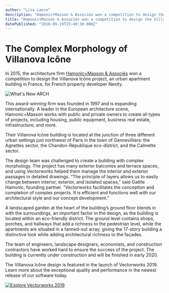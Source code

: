 ```yaml
---
author: "Lisa Lance"
description: "Hamonic+Masson & Associés won a competition to design the Villanova Icône project, an apartment building in France, for French property developer Nexity. "
title: "Hamonic+Masson & Associés won a competition to design the Villanova Icône project, an apartment building in France, for French property developer Nexity. " 
datePublished: "2018-09-19T15:49:30.000Z"
---
```

# The Complex Morphology of Villanova Icône

In 2015, the architecture firm [Hamonic+Masson & Associés](http://www.hamonic-masson.com/?lang=fr) won a competition to design the Villanova Icône project, an urban apartment building in France, for French property developer Nexity.

![What's New ARCH](https://blog.vectorworks.net/hs-fs/hubfs/Blog%20Images/180914_Whats%20New%20Webinars%202019/What's%20New%20ARCH.jpg?width=770&name=What's%20New%20ARCH.jpg)

This award-winning firm was founded in 1997 and is expanding internationally. A leader in the European architecture scene, Hamonic+Masson works with public and private owners to create all types of projects, including housing, public equipment, business real estate, infrastructure, and more.

Their Villanova Icône building is located at the junction of three different urban settings just northwest of Paris in the town of Gennevilliers: the Agnettes sector, the Chandon-République eco-district, and the Calmette sector.

The design team was challenged to create a building with complex morphology. The project has many exterior balconies and terrace spaces, and using Vectorworks helped them manage the interior and exterior passages in detailed drawings. “The principle of layers allows us to easily change between interior, exterior, and isolated spaces,” said Gaëlle Hamonic, founding partner. “Vectorworks facilitates the conception and completion of complex projects. It is efficient and functions well with our architectural style and our concept development.”

A landscaped garden at the heart of the building’s ground floor blends in with the surroundings, an important factor in the design, as the building is located within an eco-friendly district. The ground level contains shops, porches, and hallways that add a richness to the pedestrian level, while the apartments are situated in a fanned-out array, giving the 17-story building a distinctive look while adding architectural richness to the façades. 

The team of engineers, landscape designers, economists, and construction contractors have worked hard to ensure the success of the project. The building is currently under construction and will be finished in early 2020.

The Villanova Icône design is featured in the launch of Vectorworks 2019\. Learn more about the exceptional quality and performance in the newest release of our software today.

[![Explore Vectorworks 2019](https://no-cache.hubspot.com/cta/default/3018241/f20f0bcf-d432-4dbd-8bf3-680bf73f4820.png)](https://cta-redirect.hubspot.com/cta/redirect/3018241/f20f0bcf-d432-4dbd-8bf3-680bf73f4820) 

 